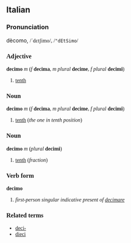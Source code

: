 ==Italian==
===Pronunciation===
dècomo, <font style="font-family:lucida sans unicode">/ˈd&#603;tʃimo/, /<tt>"dEtSimo</tt>/
===Adjective===
'''decimo''' ''m'' (''f'' '''decima''', ''m plural'' '''decime''', ''f plural'' '''decimi''')

#[[tenth]]

===Noun===
'''decimo''' ''m'' (''f'' '''decima''', ''m plural'' '''decime''', ''f plural'' '''decimi''')

#[[tenth]] (''the one in tenth position'')

===Noun===
'''decimo''' ''m'' (''plural'' '''decimi''')

#[[tenth]] (''fraction'')

===Verb form===
'''decimo'''

# ''first-person singular indicative present of [[decimare]]''

===Related terms===
*[[deci-]]
*[[dieci]]